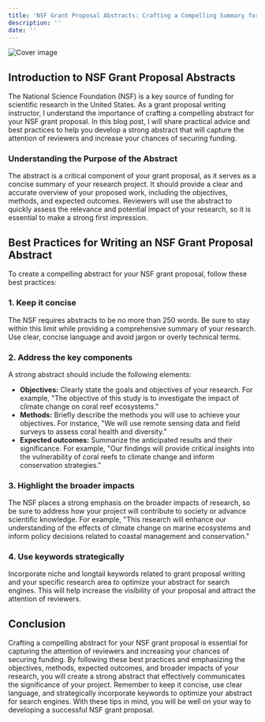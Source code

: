 ```yaml
---
title: 'NSF Grant Proposal Abstracts: Crafting a Compelling Summary for Your Science Research'
description: ''
date: ''
---
```

![Cover image](//904133d31006c5cfee432029d4ab4b31.cdn.bubble.io/f1683612236087x605626086943309400/lucas-kapla-wQLAGv4_OYs-unsplash.jpg)

## Introduction to NSF Grant Proposal Abstracts

 The National Science Foundation (NSF) is a key source of funding for scientific research in the United States. As a grant proposal writing instructor, I understand the importance of crafting a compelling abstract for your NSF grant proposal. In this blog post, I will share practical advice and best practices to help you develop a strong abstract that will capture the attention of reviewers and increase your chances of securing funding.

### Understanding the Purpose of the Abstract

 The abstract is a critical component of your grant proposal, as it serves as a concise summary of your research project. It should provide a clear and accurate overview of your proposed work, including the objectives, methods, and expected outcomes. Reviewers will use the abstract to quickly assess the relevance and potential impact of your research, so it is essential to make a strong first impression.

## Best Practices for Writing an NSF Grant Proposal Abstract

 To create a compelling abstract for your NSF grant proposal, follow these best practices:

### 1. Keep it concise

 The NSF requires abstracts to be no more than 250 words. Be sure to stay within this limit while providing a comprehensive summary of your research. Use clear, concise language and avoid jargon or overly technical terms.

### 2. Address the key components

 A strong abstract should include the following elements:

- **Objectives:** Clearly state the goals and objectives of your research. For example, "The objective of this study is to investigate the impact of climate change on coral reef ecosystems."
 - **Methods:** Briefly describe the methods you will use to achieve your objectives. For instance, "We will use remote sensing data and field surveys to assess coral health and diversity."
 - **Expected outcomes:** Summarize the anticipated results and their significance. For example, "Our findings will provide critical insights into the vulnerability of coral reefs to climate change and inform conservation strategies."

### 3. Highlight the broader impacts

 The NSF places a strong emphasis on the broader impacts of research, so be sure to address how your project will contribute to society or advance scientific knowledge. For example, "This research will enhance our understanding of the effects of climate change on marine ecosystems and inform policy decisions related to coastal management and conservation."

### 4. Use keywords strategically

 Incorporate niche and longtail keywords related to grant proposal writing and your specific research area to optimize your abstract for search engines. This will help increase the visibility of your proposal and attract the attention of reviewers.

## Conclusion

 Crafting a compelling abstract for your NSF grant proposal is essential for capturing the attention of reviewers and increasing your chances of securing funding. By following these best practices and emphasizing the objectives, methods, expected outcomes, and broader impacts of your research, you will create a strong abstract that effectively communicates the significance of your project. Remember to keep it concise, use clear language, and strategically incorporate keywords to optimize your abstract for search engines. With these tips in mind, you will be well on your way to developing a successful NSF grant proposal.
